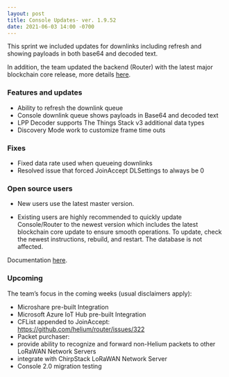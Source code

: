 ```yaml
---
layout: post
title: Console Updates- ver. 1.9.52
date: 2021-06-03 14:00 -0700
---
```


This sprint we included updates for downlinks including refresh and showing payloads in both base64
and decoded text.

In addition, the team updated the backend (Router) with the latest major blockchain core release,
more details
[here](https://engineering.helium.com/2021/05/28/major-blockchain-release-validator-support.html).

### Features and updates

- Ability to refresh the downlink queue
- Console downlink queue shows payloads in Base64 and decoded text
- LPP Decoder supports The Things Stack v3 additional data types
- Discovery Mode work to customize frame time outs

### Fixes

- Fixed data rate used when queueing downlinks
- Resolved issue that forced JoinAccept DLSettings to always be 0

### Open source users

- New users use the latest master version.

- Existing users are highly recommended to quickly update Console/Router to the newest version which
  includes the latest blockchain core update to ensure smooth operations. To update, check the
  newest instructions, rebuild, and restart. The database is not affected.

Documentation [here](https://docs.helium.com/use-the-network/run-console/#console-setup).

### Upcoming

The team’s focus in the coming weeks (usual disclaimers apply):

- Microshare pre-built Integration
- Microsoft Azure IoT Hub pre-built Integration
- CFList appended to JoinAccept: https://github.com/helium/router/issues/322
- Packet purchaser:
- provide ability to recognize and forward non-Helium packets to other LoRaWAN Network Servers
- integrate with ChirpStack LoRaWAN Network Server
- Console 2.0 migration testing
